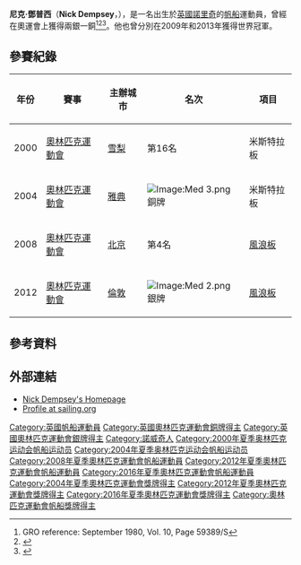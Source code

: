 {{MedalTableTop}}
{{MedalSport | 男子[[帆船|帆船]] }}
{{MedalCountry | {{GBR}} }}
{{Medal|Competition|[[奧林匹克運動會|奧林匹克運動會]]}}
{{MedalSilver | [[2012年夏季奧林匹克運動會|2012年 倫敦]] | [[2012年夏季奧林匹克運動會帆船男子風浪板比賽|帆板]] }}
{{MedalBronze | [[2004年夏季奧林匹克運動會|2004年 雅典]] | 帆板 }}
{{Medal|Competition|[[世界風浪板錦標賽|世界錦標賽]]}}
{{MedalGold | [[2009年世界風浪板錦標賽|2009年 韋茅斯]] | 風浪板 }}
{{MedalGold | [[2013年世界風浪板錦標賽|2013年 布齊奧斯]] | 風浪板 }}
{{MedalSilver | [[2012年世界風浪板錦標賽|2012年 加的斯]] | 風浪板 }}
{{MedalBronze | [[2007年世界風浪板錦標賽|2007年 卡斯凱什]] | 風浪板 }}
{{MedalBottom}}
'''尼克·鄧普西'''（'''Nick Dempsey'''，{{bd|1980年|8月13日|catIdx=Dempsey, Nick}}），是一名出生於[[英國|英國]][[諾里奇|諾里奇]]的[[帆船|帆船]]運動員，曾經在奧運會上獲得兩銀一銅<ref>GRO reference: September 1980, Vol. 10, Page 59389/S</ref><ref>{{cite news|url=http://www.guardian.co.uk/sport/2012/aug/07/london-2012-nick-dempsey-windsurfing-silver|title=London 2012: Great Britain's Nick Dempsey wins windsurfing silver medal|accessdate=2012-08-07|work=The Guardian|first=Steven|last=Morris|date=2012-08-07|archive-date=2012-08-08|archive-url=https://web.archive.org/web/20120808230459/http://www.guardian.co.uk/sport/2012/aug/07/london-2012-nick-dempsey-windsurfing-silver|dead-url=no}}</ref><ref>{{cite news |url=https://www.telegraph.co.uk/sailing/2016/08/14/nick-dempsey-brings-windsurfing-career-to-an-end-with-silver-med/ |title=Nick Dempsey brings windsurfing career to an end with silver medal at Rio Olympics 2016 |date=2016-08-14 |work=The Daily Telegraph |accessdate=2018-05-03 |archive-date=2018-05-04 |archive-url=https://web.archive.org/web/20180504013646/https://www.telegraph.co.uk/sailing/2016/08/14/nick-dempsey-brings-windsurfing-career-to-an-end-with-silver-med/ |dead-url=no }}</ref>。他也曾分別在2009年和2013年獲得世界冠軍。

== 參賽紀錄 ==
{| class="wikitable" width=50% style="font-size:90%; text-align:center;"
|-
!年份 !! 賽事 !! 主辦城市 !! 名次 !! 項目
|-
| rowspan=1|2000
| rowspan=1 align=left|[[2000年奧林匹克運動會|奧林匹克運動會]]
| rowspan=1 align=left|{{flagicon|AUS}} [[悉尼|雪梨]] 
| 第16名
| 米斯特拉板
|-
| rowspan=1|2004
| rowspan=1 align=left|[[2004年奧林匹克運動會|奧林匹克運動會]]
| rowspan=1 align=left|{{flagicon|GRE}} [[雅典|雅典]] 
| [[Image:Med_3.png|Image:Med 3.png]] 銅牌
| 米斯特拉板
|-
| rowspan=1|2008
| rowspan=1 align=left|[[2008年奧林匹克運動會|奧林匹克運動會]]
| rowspan=1 align=left|{{flagicon|CHN}} [[北京|北京]] 
| 第4名
| [[2008年夏季奧林匹克運動會帆船比賽－男子帆板|風浪板]]
|-
| rowspan=1|2012
| rowspan=1 align=left|[[2012年奧林匹克運動會|奧林匹克運動會]]
| rowspan=1 align=left|{{flagicon|GBR}} [[倫敦|倫敦]] 
| [[Image:Med_2.png|Image:Med 2.png]] 銀牌
| [[2012年夏季奧林匹克運動會帆船男子風浪板比賽|風浪板]]
|}

== 參考資料 ==
{{reflist}}

== 外部連結 ==
* [http://www.nickdempsey.com Nick Dempsey's Homepage] {{Wayback|url=http://www.nickdempsey.com/ |date=20200421034827 }}
* [http://www.sailing.org/bio.asp?ID=GBRND10 Profile at sailing.org] {{Wayback|url=http://www.sailing.org/bio.asp?ID=GBRND10 |date=20151015055054 }}

{{DEFAULTSORT:Dempsey, Nick}}
[[Category:英國帆船運動員|Category:英國帆船運動員]]
[[Category:英國奧林匹克運動會銅牌得主|Category:英國奧林匹克運動會銅牌得主]]
[[Category:英國奧林匹克運動會銀牌得主|Category:英國奧林匹克運動會銀牌得主]]
[[Category:諾威奇人|Category:諾威奇人]]
[[Category:2000年夏季奥林匹克运动会帆船运动员|Category:2000年夏季奥林匹克运动会帆船运动员]]
[[Category:2004年夏季奥林匹克运动会帆船运动员|Category:2004年夏季奥林匹克运动会帆船运动员]]
[[Category:2008年夏季奧林匹克運動會帆船運動員|Category:2008年夏季奧林匹克運動會帆船運動員]]
[[Category:2012年夏季奧林匹克運動會帆船運動員|Category:2012年夏季奧林匹克運動會帆船運動員]]
[[Category:2016年夏季奧林匹克運動會帆船運動員|Category:2016年夏季奧林匹克運動會帆船運動員]]
[[Category:2004年夏季奧林匹克運動會獎牌得主|Category:2004年夏季奧林匹克運動會獎牌得主]]
[[Category:2012年夏季奧林匹克運動會獎牌得主|Category:2012年夏季奧林匹克運動會獎牌得主]]
[[Category:2016年夏季奧林匹克運動會獎牌得主|Category:2016年夏季奧林匹克運動會獎牌得主]]
[[Category:奧林匹克運動會帆船獎牌得主|Category:奧林匹克運動會帆船獎牌得主]]